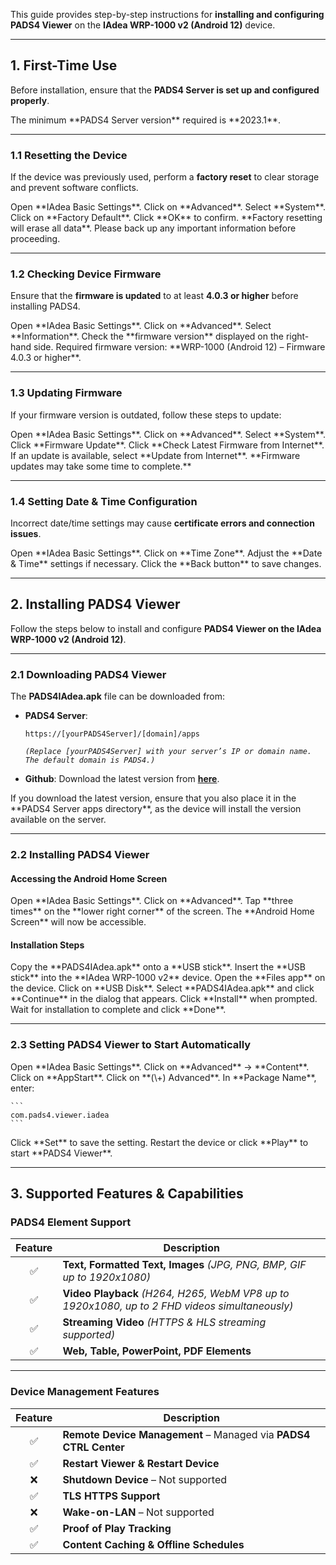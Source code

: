 This guide provides step-by-step instructions for **installing and configuring PADS4 Viewer** on the **IAdea WRP-1000 v2 (Android 12)** device.

---

## **1. First-Time Use**

Before installation, ensure that the **PADS4 Server is set up and configured properly**.

<Note>
  The minimum **PADS4 Server version** required is **2023.1**.
</Note>

---

### **1.1 Resetting the Device**

If the device was previously used, perform a **factory reset** to clear storage and prevent software conflicts.

<Steps>
  <Step title="Step One">
    Open **IAdea Basic Settings**.
  </Step>
  <Step title="Step Two">
    Click on **Advanced**.
  </Step>
  <Step title="Step Three">
    Select **System**.
  </Step>
  <Step title="Step Four">
    Click on **Factory Default**.
  </Step>
  <Step title="Step Five">
    Click **OK** to confirm.
  </Step>
</Steps>

<Warning>
  **Factory resetting will erase all data**. Please back up any important information before proceeding.
</Warning>

---

### **1.2 Checking Device Firmware**

Ensure that the **firmware is updated** to at least **4.0.3 or higher** before installing PADS4.

<Steps>
  <Step title="Step One">
    Open **IAdea Basic Settings**.
  </Step>
  <Step title="Step Two">
    Click on **Advanced**.
  </Step>
  <Step title="Step Three">
    Select **Information**.
  </Step>
  <Step title="Step Four">
    Check the **firmware version** displayed on the right-hand side.
  </Step>
</Steps>

<Note>
  Required firmware version: **WRP-1000 (Android 12) – Firmware 4.0.3 or higher**.
</Note>

---

### **1.3 Updating Firmware**

If your firmware version is outdated, follow these steps to update:

<Steps>
  <Step title="Step One">
    Open **IAdea Basic Settings**.
  </Step>
  <Step title="Step Two">
    Click on **Advanced**.
  </Step>
  <Step title="Step Three">
    Select **System**.
  </Step>
  <Step title="Step Four">
    Click **Firmware Update**.
  </Step>
  <Step title="Step Five">
    Click **Check Latest Firmware from Internet**.
  </Step>
  <Step title="Step Six">
    If an update is available, select **Update from Internet**.
  </Step>
</Steps>

<Note>
  **Firmware updates may take some time to complete.**
</Note>

---

### **1.4 Setting Date & Time Configuration**

Incorrect date/time settings may cause **certificate errors and connection issues**.

<Steps>
  <Step title="Step One">
    Open **IAdea Basic Settings**.
  </Step>
  <Step title="Step Two">
    Click on **Time Zone**.
  </Step>
  <Step title="Step Three">
    Adjust the **Date & Time** settings if necessary.
  </Step>
  <Step title="Step Four">
    Click the **Back button** to save changes.
  </Step>
</Steps>

---

## **2. Installing PADS4 Viewer**

Follow the steps below to install and configure **PADS4 Viewer on the IAdea WRP-1000 v2 (Android 12)**.

---

### **2.1 Downloading PADS4 Viewer**

The **PADS4IAdea.apk** file can be downloaded from:

- **PADS4 Server**:

  ```
  https://[yourPADS4Server]/[domain]/apps  
  ```

  _`(Replace [yourPADS4Server] with your server’s IP or domain name. The default domain is PADS4.)`_
- **Github**: Download the latest version from [**here**](https://github.com/PADS4/PADS4-Viewer-IAdea/releases/latest).

<Warning>
  If you download the latest version, ensure that you also place it in the **PADS4 Server apps directory**, as the device will install the version available on the server.
</Warning>

---

### **2.2 Installing PADS4 Viewer**

#### **Accessing the Android Home Screen**

<Steps>
  <Step title="Step One">
    Open **IAdea Basic Settings**.
  </Step>
  <Step title="Step Two">
    Click on **Advanced**.
  </Step>
  <Step title="Step Three">
    Tap **three times** on the **lower right corner** of the screen.
  </Step>
  <Step title="Step Four">
    The **Android Home Screen** will now be accessible.
  </Step>
</Steps>

#### **Installation Steps**

<Steps>
  <Step title="Step One">
    Copy the **PADS4IAdea.apk** onto a **USB stick**.
  </Step>
  <Step title="Step Two">
    Insert the **USB stick** into the **IAdea WRP-1000 v2** device.
  </Step>
  <Step title="Step Three">
    Open the **Files app** on the device.
  </Step>
  <Step title="Step Four">
    Click on **USB Disk**.
  </Step>
  <Step title="Step Five">
    Select **PADS4IAdea.apk** and click **Continue** in the dialog that appears.
  </Step>
  <Step title="Step Six">
    Click **Install** when prompted.
  </Step>
  <Step title="Step Seven">
    Wait for installation to complete and click **Done**.
  </Step>
</Steps>

---

### **2.3 Setting PADS4 Viewer to Start Automatically**

<Steps>
  <Step title="Step One">
    Open **IAdea Basic Settings**.
  </Step>
  <Step title="Step Two">
    Click on **Advanced** → **Content**.
  </Step>
  <Step title="Step Three">
    Click on **AppStart**.
  </Step>
  <Step title="Step Four">
    Click on **(\+) Advanced**.
  </Step>
  <Step title="Step Five">
    In **Package Name**, enter:

    ```
    com.pads4.viewer.iadea  
    ```
  </Step>
  <Step title="Step Six">
    Click **Set** to save the setting.
  </Step>
  <Step title="Step Seven">
    Restart the device or click **Play** to start **PADS4 Viewer**.
  </Step>
</Steps>

---

## **3. Supported Features & Capabilities**

### **PADS4 Element Support**

| Feature | Description                                                                                    |
| :-----: | ---------------------------------------------------------------------------------------------- |
| ✅       | **Text, Formatted Text, Images** _(JPG, PNG, BMP, GIF up to 1920x1080)_                        |
| ✅       | **Video Playback** _(H264, H265, WebM VP8 up to 1920x1080, up to 2 FHD videos simultaneously)_ |
| ✅       | **Streaming Video** _(HTTPS & HLS streaming supported)_                                        |
| ✅       | **Web, Table, PowerPoint, PDF Elements**                                                       |

---

### **Device Management Features**

| Feature | Description                                                      |
| :-----: | ---------------------------------------------------------------- |
| ✅       | **Remote Device Management** – Managed via **PADS4 CTRL Center** |
| ✅       | **Restart Viewer & Restart Device**                              |
| ❌       | **Shutdown Device** – Not supported                              |
| ✅       | **TLS HTTPS Support**                                            |
| ❌       | **Wake-on-LAN** – Not supported                                  |
| ✅       | **Proof of Play Tracking**                                       |
| ✅       | **Content Caching & Offline Schedules**                          |